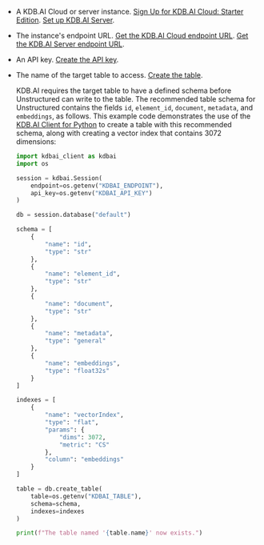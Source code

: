 - A KDB.AI Cloud or server instance. [Sign Up for KDB.AI Cloud: Starter Edition](https://trykdb.kx.com/kdbai/signup/). [Set up KDB.AI Server](https://code.kx.com/kdbai/latest/gettingStarted/kdb-ai-server-setup.html).
- The instance's endpoint URL. [Get the KDB.AI Cloud endpoint URL](https://code.kx.com/kdbai/latest/gettingStarted/kdb-ai-cloud-setup.html#connect-to-your-database). [Get the KDB.AI Server endpoint URL](https://code.kx.com/kdbai/latest/gettingStarted/kdb-ai-server-setup.html).
- An API key. [Create the API key](https://code.kx.com/kdbai/latest/gettingStarted/kdb-ai-cloud-setup.html#create-an-api-key).
- The name of the target table to access. [Create the table](https://code.kx.com/kdbai/latest/gettingStarted/quickstart.html#create-a-new-table).

  KDB.AI requires the target table to have a defined schema before Unstructured can write to the table. The recommended table 
  schema for Unstructured contains the fields `id`, `element_id`, `document`, `metadata`, and `embeddings`, as follows. 
  This example code demonstrates the use of the [KDB.AI Client for Python](https://pypi.org/project/kdbai-client/) to create 
  a table with this recommended schema, along with creating a vector index that contains 3072 dimensions:

  ```python Python
  import kdbai_client as kdbai
  import os

  session = kdbai.Session(
      endpoint=os.getenv("KDBAI_ENDPOINT"),
      api_key=os.getenv("KDBAI_API_KEY")
  )

  db = session.database("default")

  schema = [
      {
          "name": "id",
          "type": "str"
      },
      {
          "name": "element_id",
          "type": "str"
      },
      {
          "name": "document",
          "type": "str"
      },
      {
          "name": "metadata", 
          "type": "general"
      },
      {
          "name": "embeddings",
          "type": "float32s"
      }
  ]

  indexes = [ 
      {
          "name": "vectorIndex",
          "type": "flat", 
          "params": {
              "dims": 3072,
              "metric": "CS"
          },
          "column": "embeddings"
      }
  ]

  table = db.create_table(
      table=os.getenv("KDBAI_TABLE"),
      schema=schema,
      indexes=indexes
  )

  print(f"The table named '{table.name}' now exists.")
  ```